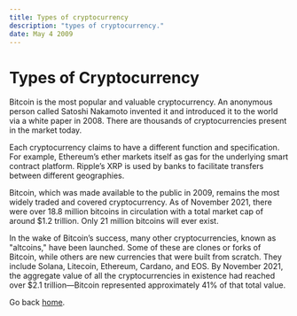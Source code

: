 ```yaml
---
title: Types of cryptocurrency 
description: "types of cryptocurrency."
date: May 4 2009
---
```

# Types of Cryptocurrency 
Bitcoin is the most popular and valuable cryptocurrency. An anonymous person called Satoshi Nakamoto invented it and introduced it to the world via a white paper in 2008. There are thousands of cryptocurrencies present in the market today.

Each cryptocurrency claims to have a different function and specification. For example, Ethereum’s ether markets itself as gas for the underlying smart contract platform. Ripple’s XRP is used by banks to facilitate transfers between different geographies.

Bitcoin, which was made available to the public in 2009, remains the most widely traded and covered cryptocurrency. As of November 2021, there were over 18.8 million bitcoins in circulation with a total market cap of around $1.2 trillion. Only 21 million bitcoins will ever exist.

In the wake of Bitcoin’s success, many other cryptocurrencies, known as "altcoins," have been launched. Some of these are clones or forks of Bitcoin, while others are new currencies that were built from scratch. They include Solana, Litecoin, Ethereum, Cardano, and EOS. By November 2021, the aggregate value of all the cryptocurrencies in existence had reached over $2.1 trillion—Bitcoin represented approximately 41% of that total value.

Go back [home](/).
